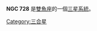{{NGCInfoBox|NGCID=NGC 728|發現者=約翰·弗里德里希·威廉·赫歇爾|發現日期=1827年10月16日|其他編號=|曆元=J2000.0|赤經=1時55分1.5秒
|赤緯=4°13'22"|星座=雙魚座|星體=三星系統|星等=|表面亮度=|藍等=}}

'''NGC 728''' 是[[雙魚座|雙魚座]]的一個[[三星系統|三星系統]]。

{{NGCReference|728}}
{{Catalogs|NGC=728}}

{{Galaxy-stub}}
[[Category:三合星|Category:三合星]]